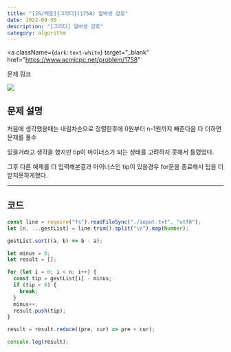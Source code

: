 ---
title: "[JS/백준]{그리디}(1758) 알바생 강호"
date: 2022-09-30
description: "[그리디] 알바생 강호"
category: algorithm
---

<a
  className={`dark:text-white`}
  target="_blank"
  href="https://www.acmicpc.net/problem/1758"
>
  문제 링크
</a>

<div>
  <img
    src="https://user-images.githubusercontent.com/75124028/193272932-6f57761a-cd37-431b-9830-315230cab04b.PNG"
    className={`max-w-full h-auto`}
  />
</div>
<h2 className={`dark:text-white`}>문제 설명</h2>

처음에 생각했을때는 내림차순으로 정렬한후에 0원부터 n-1원까지 빼준다음 다 더하면 문제를 풀수

있을거라고 생각을 했지만 tip이 마이너스가 되는 상태를 고려하지 못해서 틀렸었다.

그후 다른 예제를 더 입력해본결과 마이너스인 tip이 있을경우 for문을 종료해서 팁을 더 받지못하게했다.

---

<h2 className={`dark:text-white`}>코드</h2>

```js showLineNumbers
const line = require("fs").readFileSync("./input.txt", "utf8");
let [n, ...gestList] = line.trim().split("\n").map(Number);

gestList.sort((a, b) => b - a);

let minus = 0;
let result = [];

for (let i = 0; i < n; i++) {
  const tip = gestList[i] - minus;
  if (tip < 0) {
    break;
  }
  minus++;
  result.push(tip);
}

result = result.reduce((pre, cur) => pre + cur);

console.log(result);
```

